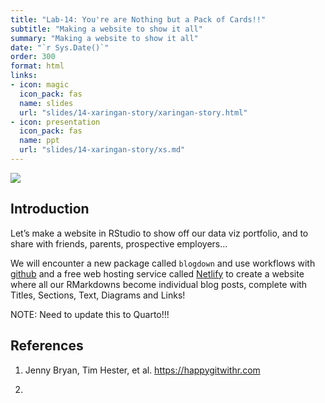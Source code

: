 ```yaml
---
title: "Lab-14: You're are Nothing but a Pack of Cards!!"
subtitle: "Making a website to show it all"
summary: "Making a website to show it all"
date: "`r Sys.Date()`"
order: 300
format: html
links:
- icon: magic
  icon_pack: fas
  name: slides
  url: "slides/14-xaringan-story/xaringan-story.html"
- icon: presentation
  icon_pack: fas
  name: ppt
  url: "slides/14-xaringan-story/xs.md"
---
```


![](featured.jpg)

## Introduction

Let's make a website in RStudio to show off our data viz portfolio, and
to share with friends, parents, prospective employers...

We will encounter a new package called `blogdown` and use workflows with
[github](https://github.com) and a free web hosting service called
[Netlify](https://www.netlify.app) to create a website where all our
RMarkdowns become individual blog posts, complete with Titles, Sections,
Text, Diagrams and Links!

NOTE: Need to update this to Quarto!!!

## References

1.  Jenny Bryan, Tim Hester, et al. <https://happygitwithr.com>

2. 
